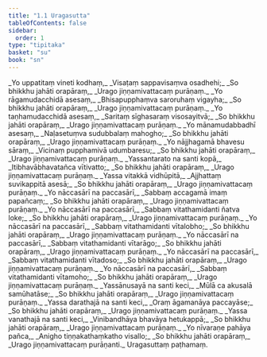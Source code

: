 ```yaml
---
title: "1.1 Uragasutta"
tableOfContents: false
sidebar:
  order: 1
type: "tipitaka"
basket: "su"
book: "sn"
---
```



<DynamicBreadcrumb />

<Division number="1" book="sn" bookNo="18" page="279">

<Paragraph number="2" type="verses" book="sn">
_Yo uppatitaṃ vineti kodhaṃ,_  
_Visaṭaṃ sappavisaṃva osadhehi;_  
_So bhikkhu jahāti orapāraṃ,_  
_Urago jiṇṇamivattacaṃ purāṇaṃ._  

</Paragraph>

</Division>
<Division number="2" book="sn" bookNo="18" page="279">

<Paragraph number="3" type="verses" book="sn">
_Yo rāgamudacchidā asesaṃ,_  
_Bhisapupphaṃva saroruhaṃ vigayha;_  
_So bhikkhu jahāti orapāraṃ,_  
_Urago jiṇṇamivattacaṃ purāṇaṃ._  

</Paragraph>

</Division>
<Division number="3" book="sn" bookNo="18" page="279">

<Paragraph number="4" type="verses" book="sn">
_Yo taṇhamudacchidā asesaṃ,_  
_Saritaṃ sīghasaraṃ visosayitvā;_  
_So bhikkhu jahāti orapāraṃ,_  
_Urago jiṇṇamivattacaṃ purāṇaṃ._  

</Paragraph>

</Division>
<Division number="4" book="sn" bookNo="18" page="280">

<Paragraph number="5" type="verses" book="sn">
_Yo mānamudabbadhī asesaṃ,_  
_Naḷasetuṃva sudubbalaṃ mahogho;_  
_So bhikkhu jahāti orapāraṃ,_  
_Urago jiṇṇamivattacaṃ purāṇaṃ._  

</Paragraph>

</Division>
<Division number="5" book="sn" bookNo="18" page="280">

<Paragraph number="6" type="verses" book="sn">
_Yo nājjhagamā bhavesu sāraṃ,_  
_Vicinaṃ pupphamivā udumbaresu;_  
_So bhikkhu jahāti orapāraṃ,_  
_Urago jiṇṇamivattacaṃ purāṇaṃ._  

</Paragraph>

</Division>
<Division number="6" book="sn" bookNo="18" page="280">

<Paragraph number="7" type="verses" book="sn">
_Yassantarato na santi kopā,_  
_Itibhavābhavatañca vītivatto;_  
_So bhikkhu jahāti orapāraṃ,_  
_Urago jiṇṇamivattacaṃ purāṇaṃ._  

</Paragraph>

</Division>
<Division number="7" book="sn" bookNo="18" page="280">

<Paragraph number="8" type="verses" book="sn">
_Yassa vitakkā vidhūpitā,_  
_Ajjhattaṃ suvikappitā asesā;_  
_So bhikkhu jahāti orapāraṃ,_  
_Urago jiṇṇamivattacaṃ purāṇaṃ._  

</Paragraph>

</Division>
<Division number="8" book="sn" bookNo="18" page="280">

<Paragraph number="9" type="verses" book="sn">
_Yo nāccasārī na paccasārī,_  
_Sabbaṃ accagamā imaṃ papañcaṃ;_  
_So bhikkhu jahāti orapāraṃ,_  
_Urago jiṇṇamivattacaṃ purāṇaṃ._  

</Paragraph>

</Division>
<Division number="9" book="sn" bookNo="18" page="280">

<Paragraph number="10" type="verses" book="sn">
_Yo nāccasārī na paccasārī,_  
_Sabbaṃ vitathamidanti ñatva loke;_  
_So bhikkhu jahāti orapāraṃ,_  
_Urago jiṇṇamivattacaṃ purāṇaṃ._  

</Paragraph>

</Division>
<Division number="10" book="sn" bookNo="18" page="280">

<Paragraph number="11" type="verses" book="sn">
_Yo nāccasārī na paccasārī,_  
_Sabbaṃ vitathamidanti vītalobho;_  
_So bhikkhu jahāti orapāraṃ,_  
_Urago jiṇṇamivattacaṃ purāṇaṃ._  

</Paragraph>

</Division>
<Division number="11" book="sn" bookNo="18" page="281">

<Paragraph number="12" type="verses" book="sn">
_Yo nāccasārī na paccasārī,_  
_Sabbaṃ vitathamidanti vītarāgo;_  
_So bhikkhu jahāti orapāraṃ,_  
_Urago jiṇṇamivattacaṃ purāṇaṃ._  

</Paragraph>

</Division>
<Division number="12" book="sn" bookNo="18" page="281">

<Paragraph number="13" type="verses" book="sn">
_Yo nāccasārī na paccasārī,_  
_Sabbaṃ vitathamidanti vītadoso;_  
_So bhikkhu jahāti orapāraṃ,_  
_Urago jiṇṇamivattacaṃ purāṇaṃ._  

</Paragraph>

</Division>
<Division number="13" book="sn" bookNo="18" page="281">

<Paragraph number="14" type="verses" book="sn">
_Yo nāccasārī na paccasārī,_  
_Sabbaṃ vitathamidanti vītamoho;_  
_So bhikkhu jahāti orapāraṃ,_  
_Urago jiṇṇamivattacaṃ purāṇaṃ._  

</Paragraph>

</Division>
<Division number="14" book="sn" bookNo="18" page="281">

<Paragraph number="15" type="verses" book="sn">
_Yassānusayā na santi keci,_  
_Mūlā ca akusalā samūhatāse;_  
_So bhikkhu jahāti orapāraṃ,_  
_Urago jiṇṇamivattacaṃ purāṇaṃ._  

</Paragraph>

</Division>
<Division number="15" book="sn" bookNo="18" page="281">

<Paragraph number="16" type="verses" book="sn">
_Yassa darathajā na santi keci,_  
_Oraṃ āgamanāya paccayāse;_  
_So bhikkhu jahāti orapāraṃ,_  
_Urago jiṇṇamivattacaṃ purāṇaṃ._  

</Paragraph>

</Division>
<Division number="16" book="sn" bookNo="18" page="281">

<Paragraph number="17" type="verses" book="sn">
_Yassa vanathajā na santi keci,_  
_Vinibandhāya bhavāya hetukappā;_  
_So bhikkhu jahāti orapāraṃ,_  
_Urago jiṇṇamivattacaṃ purāṇaṃ._  

</Paragraph>

</Division>
<Division number="17" book="sn" bookNo="18" page="281">

<Paragraph number="18" type="verses" book="sn">
_Yo nīvaraṇe pahāya pañca,_  
_Anigho tiṇṇakathaṃkatho visallo;_  
_So bhikkhu jahāti orapāraṃ,_  
_Urago jiṇṇamivattacaṃ purāṇanti._  


</Paragraph>
</Division>

<Paragraph number="19" type="center" book="sn">
Uragasuttaṃ paṭhamaṃ.
</Paragraph>